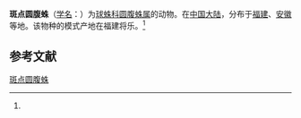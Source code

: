 {{Speciesbox
| name = 斑点圆腹蛛
| status = 
| status_system = 
| image = 
| genus = Dipoena
| species = sticta
| authority = (Zhu, 1992)<ref name='id13019'>{{cite web| url =http://www.bioinfo.cn/db05/BjdwSpecies.php?action=view&id=13019| title =斑点圆腹蛛| work =《中国动物物种编目数据库》| publisher =中国科学院微生物研究所| author =中国科学院动物研究所| accessdate =2009-04-28| deadurl =yes| archiveurl =https://web.archive.org/web/20131203122335/http://www.bioinfo.cn/db05/BjdwSpecies.php?action=view| archivedate =2013-12-03}}</ref>
}}

'''斑点圆腹蛛'''（[[学名|学名]]：{{lang|la|''Dipoena sticta''}}）为[[球蛛科|球蛛科]][[圆腹蛛属|圆腹蛛属]]的动物。在[[中国大陆|中国大陆]]，分布于[[福建|福建]]、[[安徽|安徽]]等地。该物种的模式产地在福建将乐。<ref name='id13019'/>

== 参考文献 ==
{{reflist}}

{{Wikispecies|Dipoena sticta}}
{{Taxonbar|from=Q3188057}}

[[Category:圆腹蛛属|斑点圆腹蛛]]


{{蜘蛛小作品}}